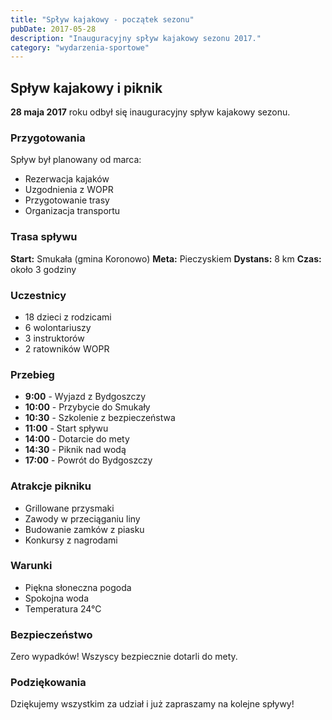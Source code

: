 ```yaml
---
title: "Spływ kajakowy - początek sezonu"
pubDate: 2017-05-28
description: "Inauguracyjny spływ kajakowy sezonu 2017."
category: "wydarzenia-sportowe"
---
```


## Spływ kajakowy i piknik

**28 maja 2017** roku odbył się inauguracyjny spływ kajakowy sezonu.

### Przygotowania

Spływ był planowany od marca:
- Rezerwacja kajaków
- Uzgodnienia z WOPR
- Przygotowanie trasy
- Organizacja transportu

### Trasa spływu

**Start:** Smukała (gmina Koronowo)
**Meta:** Pieczyskiem
**Dystans:** 8 km
**Czas:** około 3 godziny

### Uczestnicy

- 18 dzieci z rodzicami
- 6 wolontariuszy
- 3 instruktorów
- 2 ratowników WOPR

### Przebieg

- **9:00** - Wyjazd z Bydgoszczy
- **10:00** - Przybycie do Smukały
- **10:30** - Szkolenie z bezpieczeństwa
- **11:00** - Start spływu
- **14:00** - Dotarcie do mety
- **14:30** - Piknik nad wodą
- **17:00** - Powrót do Bydgoszczy

### Atrakcje pikniku

- Grillowane przysmaki
- Zawody w przeciąganiu liny
- Budowanie zamków z piasku
- Konkursy z nagrodami

### Warunki

- Piękna słoneczna pogoda
- Spokojna woda
- Temperatura 24°C

### Bezpieczeństwo

Zero wypadków! Wszyscy bezpiecznie dotarli do mety.

### Podziękowania

Dziękujemy wszystkim za udział i już zapraszamy na kolejne spływy!
